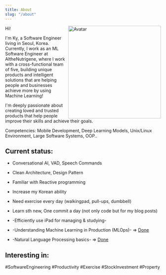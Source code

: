 ```yaml
---
title: About
slug: "/about"
---
```



<img style="float: right;" src="avatar3d.jpg"  alt="Avatar" width="300">

Hi!

I'm Ky, a Software Engineer living in Seoul, Korea.
Currently, I work as an ML Software Engineer at AItheNutrigene, where I work with a cross-functional team of five, building unique products and intelligent solutions that are helping people and businesses achieve more by using Machine Learning! 

I'm deeply passionate about creating loved and trusted products that help people improve their skills and achieve their goals.


Competencies: Mobile Development, Deep Learning Models, Unix/Linux Environment, Large Software Systems, OOP..



## Current status:

* Conversational AI, VAD, Speech Commands 
* Clean Architecture, Design Pattern
* Familiar with Reactive programming

* Increase my Korean ability
* Need exercise every day (walkingpad, pull-ups, dumbbell)
* Learn sth new, One commit a day (not only code but for my blog posts)

* -Efficiently use iPad for managing & studying-
* -Understanding Machine Learning in Production (MLOps)-  => [Done](https://coursera.org/share/78562cedf72c31cc18abe6d0607b2fed)
* -Natural Language Processing basics- => [Done](https://www.coursera.org/account/accomplishments/specialization/certificate/PTVXPH6WC6KD)

## Interesting in:
#SoftwareEngineering #Productivity #Exercise #StockInvestment #Property 
 







